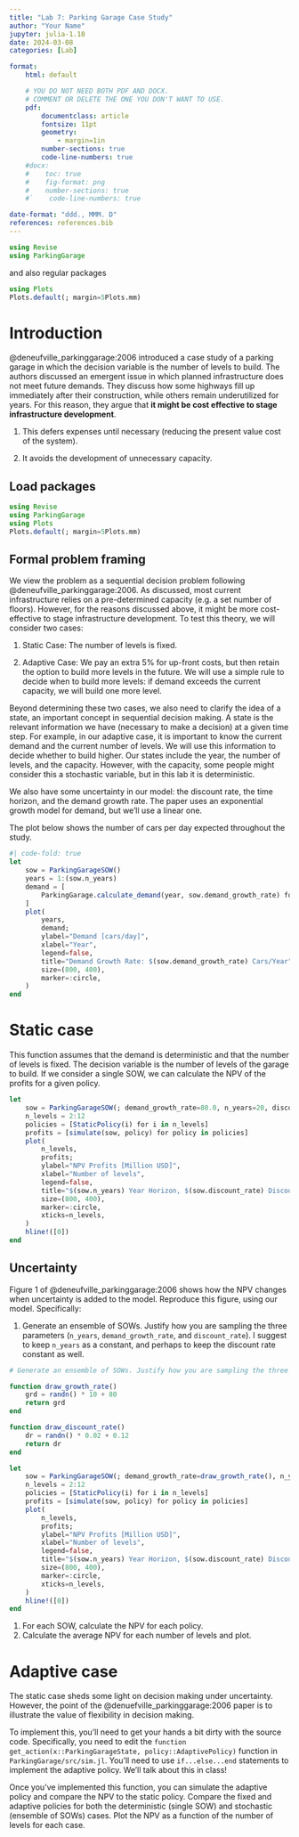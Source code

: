 ```yaml
---
title: "Lab 7: Parking Garage Case Study"
author: "Your Name"
jupyter: julia-1.10
date: 2024-03-08
categories: [Lab]

format: 
    html: default

    # YOU DO NOT NEED BOTH PDF AND DOCX.
    # COMMENT OR DELETE THE ONE YOU DON'T WANT TO USE.
    pdf:
        documentclass: article
        fontsize: 11pt
        geometry:
            - margin=1in  
        number-sections: true
        code-line-numbers: true
    #docx: 
    #    toc: true
    #    fig-format: png
    #    number-sections: true
    #`    code-line-numbers: true

date-format: "ddd., MMM. D"
references: references.bib
---
```



```julia
using Revise
using ParkingGarage
```

and also regular packages

```julia
using Plots
Plots.default(; margin=5Plots.mm)
```

# Introduction

@deneufville_parkinggarage:2006 introduced a case study of a parking garage in which the decision variable is the number of levels to build.  The authors discussed an emergent issue in which planned infrastructure does not meet future demands.  They discuss how some highways fill up immediately after their construction, while others remain underutilized for years.  For this reason, they argue that **it might be cost effective to stage infrastructure development**.

1. This defers expenses until necessary (reducing the present value cost of the system).

2. It avoids the development of unnecessary capacity.

## Load packages

```julia
using Revise
using ParkingGarage
using Plots
Plots.default(; margin=5Plots.mm)
```

## Formal problem framing

We view the problem as a sequential decision problem following @deneufville_parkinggarage:2006.  As discussed, most current infrastructure relies on a pre-determined capacity (e.g. a set number of floors).  However, for the reasons discussed above, it might be more cost-effective to stage infrastructure development.  To test this theory, we will consider two cases:

1. Static Case: The number of levels is fixed.

2. Adaptive Case: We pay an extra 5% for up-front costs, but then retain the option to build more levels in the future.  We will use a simple rule to decide when to build more levels: if demand exceeds the current capacity, we will build one more level.

Beyond determining these two cases, we also need to clarify the idea of a state, an important concept in sequential decision making.  A state is the relevant information we have (necessary to make a decision) at a given time step.  For example, in our adaptive case, it is important to know the current demand and the current number of levels.  We will use this information to decide whether to build higher.  Our states include the year, the number of levels, and the capacity.  However, with the capacity, some people might consider this a stochastic variable, but in this lab it is deterministic.

We also have some uncertainty in our model: the discount rate, the time horizon, and the demand growth rate.
The paper uses an exponential growth model for demand, but we'll use a linear one.

The plot below shows the number of cars per day expected throughout the study.

```julia
#| code-fold: true
let
    sow = ParkingGarageSOW()
    years = 1:(sow.n_years)
    demand = [
        ParkingGarage.calculate_demand(year, sow.demand_growth_rate) for year in years
    ]
    plot(
        years,
        demand;
        ylabel="Demand [cars/day]",
        xlabel="Year",
        legend=false,
        title="Demand Growth Rate: $(sow.demand_growth_rate) Cars/Year",
        size=(800, 400),
        marker=:circle,
    )
end
```

# Static case

This function assumes that the demand is deterministic and that the number of levels is fixed.
The decision variable is the number of levels of the garage to build.
If we consider a single SOW, we can calculate the NPV of the profits for a given policy.

```julia
let
    sow = ParkingGarageSOW(; demand_growth_rate=80.0, n_years=20, discount_rate=0.12)
    n_levels = 2:12
    policies = [StaticPolicy(i) for i in n_levels]
    profits = [simulate(sow, policy) for policy in policies]
    plot(
        n_levels,
        profits;
        ylabel="NPV Profits [Million USD]",
        xlabel="Number of levels",
        legend=false,
        title="$(sow.n_years) Year Horizon, $(sow.discount_rate) Discount, $(sow.demand_growth_rate) Demand Growth",
        size=(800, 400),
        marker=:circle,
        xticks=n_levels,
    )
    hline!([0])
end
```

## Uncertainty

Figure 1 of @deneufville_parkinggarage:2006 shows how the NPV changes when uncertainty is added to the model.
Reproduce this figure, using our model.
Specifically:

1. Generate an ensemble of SOWs. Justify how you are sampling the three parameters (`n_years`, `demand_growth_rate`, and `discount_rate`). I suggest to keep `n_years` as a constant, and perhaps to keep the discount rate constant as well.

```julia
# Generate an ensemble of SOWs. Justify how you are sampling the three parameters (`n_years`, `demand_growth_rate`, and `discount_rate`). I suggest to keep `n_years` as a constant, and perhaps to keep the discount rate constant as well.

function draw_growth_rate()
    grd = randn() * 10 + 80
    return grd
end

function draw_discount_rate()
    dr = randn() * 0.02 + 0.12
    return dr
end

let
    sow = ParkingGarageSOW(; demand_growth_rate=draw_growth_rate(), n_years=20, discount_rate=draw_discount_rate())
    n_levels = 2:12
    policies = [StaticPolicy(i) for i in n_levels]
    profits = [simulate(sow, policy) for policy in policies]
    plot(
        n_levels,
        profits;
        ylabel="NPV Profits [Million USD]",
        xlabel="Number of levels",
        legend=false,
        title="$(sow.n_years) Year Horizon, $(sow.discount_rate) Discount, $(sow.demand_growth_rate) Demand Growth",
        size=(800, 400),
        marker=:circle,
        xticks=n_levels,
    )
    hline!([0])
end

```

1. For each SOW, calculate the NPV for each policy.
1. Calculate the average NPV for each number of levels and plot.

# Adaptive case

The static case sheds some light on decision making under uncertainty.
However, the point of the @denuefville_parkinggarage:2006 paper is to illustrate the value of flexibility in decision making.

To implement this, you'll need to get your hands a bit dirty with the source code.
Specifically, you need to edit the `function get_action(x::ParkingGarageState, policy::AdaptivePolicy)` function in `ParkingGarage/src/sim.jl`.
You'll need to use `if...else...end` statements to implement the adaptive policy.
We'll talk about this in class!

Once you've implemented this function, you can simulate the adaptive policy and compare the NPV to the static policy.
Compare the fixed and adaptive policies for both the deterministic (single SOW) and stochastic (ensemble of SOWs) cases.
Plot the NPV as a function of the number of levels for each case.